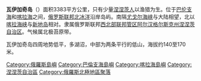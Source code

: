 {{article issues
|
{{Expand|time=2009-10-07T03:59:57+00:00}}
{{Unreferenced|time=2009-10-07T03:59:57+00:00}}
}}
{{Infobox Islands
| name             = 瓦伊加奇岛
| image name       = Vaygach Island.svg
| image caption    = Vaygach Island and Novaya Zemlya
| image size       = 
| locator map      = {{Location map|Russia|lat=69.996944|long=59.578889}}
| map_custom       = yes
| native name      = Вайга́ч
| native name link = Russian language
| nickname         = 
| location         = [[北冰洋|北冰洋]]
| coordinates      = {{coord|69|59|49|N|59|34|44|E|display=inline}}
| archipelago      = [[新地岛|新地岛]]
| total islands    = 
| major islands    = 
| area             = {{convert|3383|sqkm|sqmi}}
| length           = {{convert|100|km|mi}}
| width            = {{convert|45|km|mi}}
| highest mount    = 
| elevation        = {{convert|170|m|ft}}
| country          = Russia
| country admin divisions title     = 州
| country admin divisions           = [[阿尔汉格尔斯克州|阿尔汉格尔斯克州]]
| country admin divisions title 1   = 區
| country admin divisions 1         = [[涅涅茨自治区|涅涅茨自治区]]
| country admin divisions title 2   = 
| country admin divisions 2         = 
| country largest city              = 
| country largest city population   = 
| population       = 
| population as of = 
| density          = 
| ethnic groups    = 
| additional info  =
}}
'''瓦伊加奇岛'''（{{lang-ru|Вайга́ч}}）面积3383平方公里，只有少量[[涅涅茨人|涅涅茨人]]以渔猎为生。位于[[巴伦支海|巴伦支海]]和[[喀拉海|喀拉海]]之间，[[俄罗斯联邦|俄罗斯联邦]][[北冰洋|北冰洋]]沿岸岛屿。南隔[[尤戈尔海峡|尤戈尔海峡]]与大陆相望，北以[[喀拉海峡|喀拉海峡]]与[[新地岛|新地岛]]相对。隶属俄罗斯联邦[[西北部联邦管区|西北部联邦管区]][[阿尔汉格尔斯克州|阿尔汉格尔斯克州]][[涅涅茨自治区|涅涅茨自治区]]。气候属北极苔原带。

瓦伊加奇岛四周地势低平，多湖沼，中部为两条平行的低山，海拔约140至170米。

[[Category:俄羅斯島嶼|Category:俄羅斯島嶼]]
[[Category:巴倫支海島嶼|Category:巴倫支海島嶼]]
[[Category:喀拉海島嶼|Category:喀拉海島嶼]]
[[Category:涅涅茨自治區|Category:涅涅茨自治區]]
[[Category:俄羅斯北極地區聚落|Category:俄羅斯北極地區聚落]]